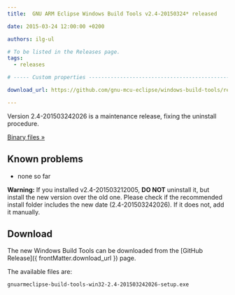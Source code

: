 ```yaml
---
title:  GNU ARM Eclipse Windows Build Tools v2.4-20150324* released

date: 2015-03-24 12:00:00 +0200

authors: ilg-ul

# To be listed in the Releases page.
tags:
  - releases

# ----- Custom properties -----------------------------------------------------

download_url: https://github.com/gnu-mcu-eclipse/windows-build-tools/releases/tag/v2.4b

---
```


Version 2.4-201503242026 is a maintenance release, fixing the uninstall procedure.

<!-- truncate -->

<p><a href={ frontMatter.download_url }>Binary files »</a></p>

## Known problems

* none so far

**Warning:** If you installed v2.4-201503212005, **DO NOT** uninstall it, but install the new version over the old one. Please check if the recommended install folder includes the new date (2.4-201503242026). If it does not, add it manually.

## Download

The new Windows Build Tools can be downloaded from the [GitHub Release]({ frontMatter.download_url }) page.

The available files are:

	gnuarmeclipse-build-tools-win32-2.4-201503242026-setup.exe
